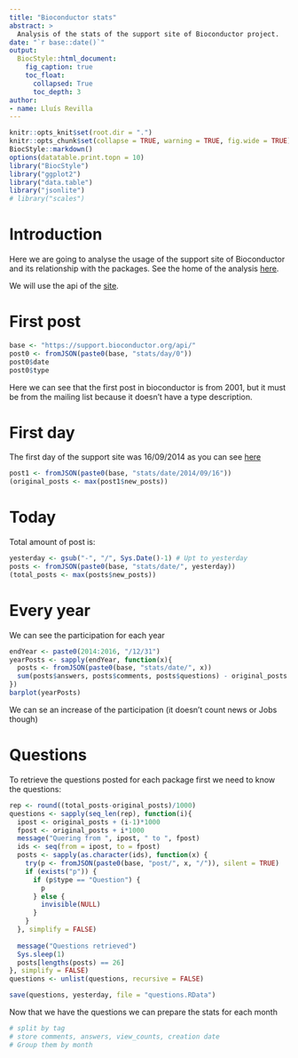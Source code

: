 ```yaml
---
title: "Bioconductor stats"
abstract: >
  Analysis of the stats of the support site of Bioconductor project.
date: "`r base::date()`"
output:
  BiocStyle::html_document:
    fig_caption: true
    toc_float:
      collapsed: True
      toc_depth: 3
author:
- name: Lluís Revilla
---
```

```r
knitr::opts_knit$set(root.dir = ".")
knitr::opts_chunk$set(collapse = TRUE, warning = TRUE, fig.wide = TRUE)
BiocStyle::markdown()
options(datatable.print.topn = 10)
library("BiocStyle")
library("ggplot2")
library("data.table")
library("jsonlite")
# library("scales")
```

# Introduction

Here we are going to analyse the usage of the support site of Bioconductor and its relationship with the packages. See the home of the analysis [here](index.html).

We will use the api of the [site](https://support.bioconductor.org/info/api/).

# First post


```r
base <- "https://support.bioconductor.org/api/"
post0 <- fromJSON(paste0(base, "stats/day/0"))
post0$date
post0$type
```
Here we can see that the first post in bioconductor is from 2001, but it must be from the mailing list because it doesn't have a type description.

# First day 

The first day of the support site was 16/09/2014 as you can see [here](https://groups.google.com/forum/#!topic/rbioc-sig-proteomics/3Bmnzx5nsak)
```r
post1 <- fromJSON(paste0(base, "stats/date/2014/09/16"))
(original_posts <- max(post1$new_posts))
```


# Today
Total amount of post is:
```r
yesterday <- gsub("-", "/", Sys.Date()-1) # Upt to yesterday
posts <- fromJSON(paste0(base, "stats/date/", yesterday))
(total_posts <- max(posts$new_posts))
```

# Every year
We can see the participation for each year
```r
endYear <- paste0(2014:2016, "/12/31")
yearPosts <- sapply(endYear, function(x){
  posts <- fromJSON(paste0(base, "stats/date/", x))
  sum(posts$answers, posts$comments, posts$questions) - original_posts
})
barplot(yearPosts)
```
We can se an increase of the participation (it doesn't count news or Jobs though)

# Questions
To retrieve the questions posted for each package first we need to know the questions:
```r
rep <- round((total_posts-original_posts)/1000)
questions <- sapply(seq_len(rep), function(i){
  ipost <- original_posts + (i-1)*1000
  fpost <- original_posts + i*1000
  message("Quering from ", ipost, " to ", fpost)
  ids <- seq(from = ipost, to = fpost)
  posts <- sapply(as.character(ids), function(x) {
    try(p <- fromJSON(paste0(base, "post/", x, "/")), silent = TRUE)
    if (exists("p")) {
      if (p$type == "Question") {
        p
      } else {
        invisible(NULL)
      }
    }
  }, simplify = FALSE)
  
  message("Questions retrieved")
  Sys.sleep(1)
  posts[lengths(posts) == 26]
}, simplify = FALSE)
questions <- unlist(questions, recursive = FALSE)

save(questions, yesterday, file = "questions.RData")
```
Now that we have the questions we can prepare the stats for each month

```r
# split by tag
# store comments, answers, view_counts, creation date
# Group them by month
```


